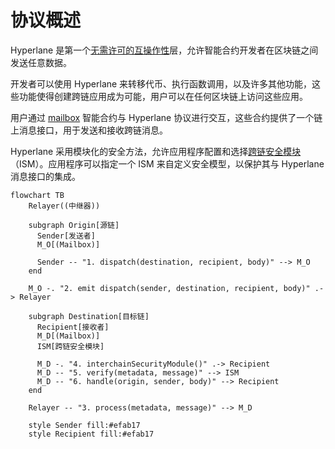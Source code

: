 # 协议概述

Hyperlane 是第一个[无需许可的互操作性](../deploy-hyperlane.mdx)层，允许智能合约开发者在区块链之间发送任意数据。

开发者可以使用 Hyperlane 来转移代币、执行函数调用，以及许多其他功能，这些功能使得创建跨链应用成为可能，用户可以在任何区块链上访问这些应用。

用户通过 [mailbox](./mailbox.mdx) 智能合约与 Hyperlane 协议进行交互，这些合约提供了一个链上消息接口，用于发送和接收跨链消息。

Hyperlane 采用模块化的安全方法，允许应用程序配置和选择[跨链安全模块](../protocol/ISM/modular-security.mdx)（ISM）。应用程序可以指定一个 ISM 来自定义安全模型，以保护其与 Hyperlane 消息接口的集成。

```mermaid
flowchart TB
    Relayer((中继器))

    subgraph Origin[源链]
      Sender[发送者]
      M_O[(Mailbox)]

      Sender -- "1. dispatch(destination, recipient, body)" --> M_O
    end

    M_O -. "2. emit dispatch(sender, destination, recipient, body)" .-> Relayer

    subgraph Destination[目标链]
      Recipient[接收者]
      M_D[(Mailbox)]
      ISM[跨链安全模块]

      M_D -. "4. interchainSecurityModule()" .-> Recipient
      M_D -- "5. verify(metadata, message)" --> ISM
      M_D -- "6. handle(origin, sender, body)" --> Recipient
    end

    Relayer -- "3. process(metadata, message)" --> M_D

    style Sender fill:#efab17
    style Recipient fill:#efab17
```
